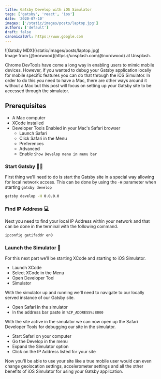 ```yaml
---
title: Gatsby Develop with iOS Simulator
tags: ['gatsby', 'react', 'ios']
date: '2020-07-10'
images: ['/static/images/posts/laptop.jpg']
authors: ['default']
draft: false
canonicalUrl: https://www.google.com
---
```

<div className="flex flex-wrap -mx-2 overflow-hidden xl:-mx-2">
  <div className="my-1 px-2 w-full overflow-hidden xl:my-1 xl:px-2 xl:w-1/2">
    ![Gatsby MDX](/static/images/posts/laptop.jpg)
  </div>
</div>
Image from [@norwood](https://unsplash.com/@nordwood) at Unsplash.

Chrome DevTools have come a long way in enabling users to mimic mobile devices. However, if you wanted to debug your Gatsby application locally for mobile specific features you can do that through the iOS Simulator. In order to do this you need to have a Mac, there are other ways around it without a Mac but this post will focus on setting up your Gatsby site to be accessed through the simulator.

## Prerequisites

- A Mac computer
- XCode installed
- Developer Tools Enabled in your Mac's Safari browser
  - Launch Safari
  - Click Safari in the Menu
  - Preferences
  - Advanced
  - Enable `Show Develop menu in menu bar`

### Start Gatsby 👨‍🚀

First thing we'll need to do is start the Gatsby site in a special way allowing for local network access. This can be done by using the `-H` parameter when starting `gatsby develop`

```bash
gatsby develop -H 0.0.0.0
```

### Find IP Address 💻

Next you need to find your local IP Address within your network and that can be done in the terminal with the following command.

```bash
ipconfig getifaddr en0
```

### Launch the Simulator 🚀

For this next part we'll be starting XCode and starting to iOS Simulator.

- Launch XCode
- Select XCode in the Menu
- Open Developer Tool
- Simulator

With the simulator up and running we'll need to navigate to our locally served instance of our Gatsby site.

- Open Safari in the simulator
- In the address bar paste in `%IP_ADDRESS%:8000`

With the site active in the simulator we can now open up the Safari Developer Tools for debugging our site in the simulator.

- Start Safari on your computer
- Go the Develop in the menu
- Expand the Simulator option
- Click on the IP Address listed for your site

Now you'll be able to use your site like a true mobile user would can even change geolocation settings, accelerometer settings and all the other benefits of iOS Simulator for using your Gatsby application.

